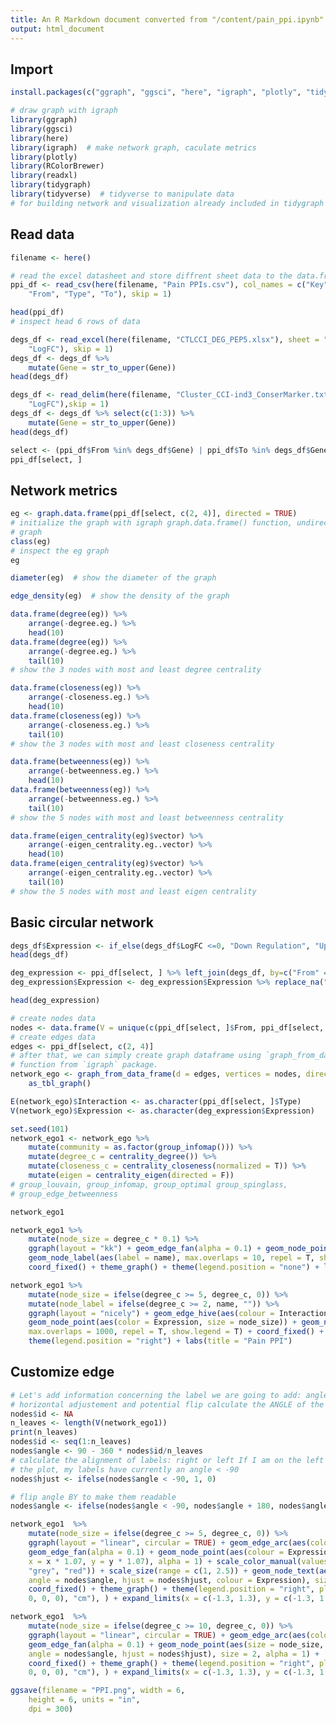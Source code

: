 ```yaml
---
title: An R Markdown document converted from "/content/pain_ppi.ipynb"
output: html_document
---
```


## Import

```r
install.packages(c("ggraph", "ggsci", "here", "igraph", "plotly", "tidygraph", "tidyverse"))
```

```r
# draw graph with igraph
library(ggraph)
library(ggsci)
library(here)
library(igraph)  # make network graph, caculate metrics
library(plotly)
library(RColorBrewer)
library(readxl)
library(tidygraph)
library(tidyverse)  # tidyverse to manipulate data
# for building network and visualization already included in tidygraph
```

## Read data

```r
filename <- here()
```

```r
# read the excel datasheet and store diffrent sheet data to the data.frame
ppi_df <- read_csv(here(filename, "Pain PPIs.csv"), col_names = c("Key",
    "From", "Type", "To"), skip = 1)
```

```r
head(ppi_df)
# inspect head 6 rows of data
```

```r
degs_df <- read_excel(here(filename, "CTLCCI_DEG_PEP5.xlsx"), sheet = "Sheet 1", col_names = c("Gene", "P_value",
    "LogFC"), skip = 1)
degs_df <- degs_df %>%
    mutate(Gene = str_to_upper(Gene))
head(degs_df)
```

```r
degs_df <- read_delim(here(filename, "Cluster_CCI-ind3_ConserMarker.txt"), col_names = c("Gene", "P_value",
    "LogFC"),skip = 1)
degs_df <- degs_df %>% select(c(1:3)) %>% 
    mutate(Gene = str_to_upper(Gene))
head(degs_df)
```

```r
select <- (ppi_df$From %in% degs_df$Gene) | ppi_df$To %in% degs_df$Gene
ppi_df[select, ]
```

## Network metrics

```r
eg <- graph.data.frame(ppi_df[select, c(2, 4)], directed = TRUE)
# initialize the graph with igraph graph.data.frame() function, undirected
# graph
class(eg)
# inspect the eg graph
eg
```

```r
diameter(eg)  # show the diameter of the graph
```

```r
edge_density(eg)  # show the density of the graph
```

```r
data.frame(degree(eg)) %>%
    arrange(-degree.eg.) %>%
    head(10)
data.frame(degree(eg)) %>%
    arrange(-degree.eg.) %>%
    tail(10)
# show the 3 nodes with most and least degree centrality
```

```r
data.frame(closeness(eg)) %>%
    arrange(-closeness.eg.) %>%
    head(10)
data.frame(closeness(eg)) %>%
    arrange(-closeness.eg.) %>%
    tail(10)
# show the 3 nodes with most and least closeness centrality
```

```r
data.frame(betweenness(eg)) %>%
    arrange(-betweenness.eg.) %>%
    head(10)
data.frame(betweenness(eg)) %>%
    arrange(-betweenness.eg.) %>%
    tail(10)
# show the 5 nodes with most and least betweenness centrality
```

```r
data.frame(eigen_centrality(eg)$vector) %>%
    arrange(-eigen_centrality.eg..vector) %>%
    head(10)
data.frame(eigen_centrality(eg)$vector) %>%
    arrange(-eigen_centrality.eg..vector) %>%
    tail(10)
# show the 5 nodes with most and least eigen centrality
```

## Basic circular network

```r
degs_df$Expression <- if_else(degs_df$LogFC <=0, "Down Regulation", "Up Regulation")
head(degs_df)
```

```r
deg_expression <- ppi_df[select, ] %>% left_join(degs_df, by=c("From" ="Gene")) %>% select(c(7))
deg_expression$Expression <- deg_expression$Expression %>% replace_na("No Chage")

head(deg_expression)
```

```r
# create nodes data
nodes <- data.frame(V = unique(c(ppi_df[select, ]$From, ppi_df[select, ]$To)), stringsAsFactors = F)
# create edges data
edges <- ppi_df[select, c(2, 4)]
# after that, we can simply create graph dataframe using `graph_from_data_frame`
# function from `igraph` package.
network_ego <- graph_from_data_frame(d = edges, vertices = nodes, directed = TRUE) %>% 
    as_tbl_graph()
```

```r
E(network_ego)$Interaction <- as.character(ppi_df[select, ]$Type)
V(network_ego)$Expression <- as.character(deg_expression$Expression)
```

```r
set.seed(101)
network_ego1 <- network_ego %>%
    mutate(community = as.factor(group_infomap())) %>%
    mutate(degree_c = centrality_degree()) %>%
    mutate(closeness_c = centrality_closeness(normalized = T)) %>%
    mutate(eigen = centrality_eigen(directed = F))
# group_louvain, group_infomap, group_optimal group_spinglass,
# group_edge_betweenness
```

```r
network_ego1
```

```r
network_ego1 %>%
    mutate(node_size = degree_c * 0.1) %>%
    ggraph(layout = "kk") + geom_edge_fan(alpha = 0.1) + geom_node_point(aes(size = node_size)) +
    geom_node_label(aes(label = name), max.overlaps = 10, repel = T, show.legend = T) +
    coord_fixed() + theme_graph() + theme(legend.position = "none") + labs(title = "Colored by roles")
```

```r
network_ego1 %>%
    mutate(node_size = ifelse(degree_c >= 5, degree_c, 0)) %>%
    mutate(node_label = ifelse(degree_c >= 2, name, "")) %>%
    ggraph(layout = "nicely") + geom_edge_hive(aes(colour = Interaction)) + geom_edge_fan(alpha = 0.05) +
    geom_node_point(aes(color = Expression, size = node_size)) + geom_node_label(aes(label = node_label),
    max.overlaps = 1000, repel = T, show.legend = T) + coord_fixed() + theme_graph() +
    theme(legend.position = "right") + labs(title = "Pain PPI")
```

## Customize edge

```r
# Let's add information concerning the label we are going to add: angle,
# horizontal adjustement and potential flip calculate the ANGLE of the labels
nodes$id <- NA
n_leaves <- length(V(network_ego1))
print(n_leaves)
nodes$id <- seq(1:n_leaves)
nodes$angle <- 90 - 360 * nodes$id/n_leaves
# calculate the alignment of labels: right or left If I am on the left part of
# the plot, my labels have currently an angle < -90
nodes$hjust <- ifelse(nodes$angle < -90, 1, 0)

# flip angle BY to make them readable
nodes$angle <- ifelse(nodes$angle < -90, nodes$angle + 180, nodes$angle)
```

```r
network_ego1  %>%
    mutate(node_size = ifelse(degree_c >= 5, degree_c, 0)) %>%
    ggraph(layout = "linear", circular = TRUE) + geom_edge_arc(aes(colour = Interaction)) +
    geom_edge_fan(alpha = 0.1) + geom_node_point(aes(colour = Expression, size = node_size,
    x = x * 1.07, y = y * 1.07), alpha = 1) + scale_color_manual(values = c("blue",
    "grey", "red")) + scale_size(range = c(1, 2.5)) + geom_node_text(aes(x = x * 1.15, y = y * 1.15, label = name,
    angle = nodes$angle, hjust = nodes$hjust, colour = Expression), size = 2, alpha = 1) +
    coord_fixed() + theme_graph() + theme(legend.position = "right", plot.margin = unit(c(0,
    0, 0, 0), "cm"), ) + expand_limits(x = c(-1.3, 1.3), y = c(-1.3, 1.3)) + labs(title = "Pain PPI")
```

```r
network_ego1  %>%
    mutate(node_size = ifelse(degree_c >= 10, degree_c, 0)) %>%
    ggraph(layout = "linear", circular = TRUE) + geom_edge_arc(aes(colour = Interaction)) +
    geom_edge_fan(alpha = 0.1) + geom_node_point(aes(size = node_size,    x = x * 1.07, y = y * 1.07), alpha = 1) +   scale_size(range = c(1, 2.5)) + geom_node_text(aes(x = x * 1.15, y = y * 1.15, label = name,
    angle = nodes$angle, hjust = nodes$hjust), size = 2, alpha = 1) +
    coord_fixed() + theme_graph() + theme(legend.position = "right", plot.margin = unit(c(0,
    0, 0, 0), "cm"), ) + expand_limits(x = c(-1.3, 1.3), y = c(-1.3, 1.3)) + labs(title = "Pain PPI")
```

```r
ggsave(filename = "PPI.png", width = 6,
    height = 6, units = "in",
    dpi = 300)
```

